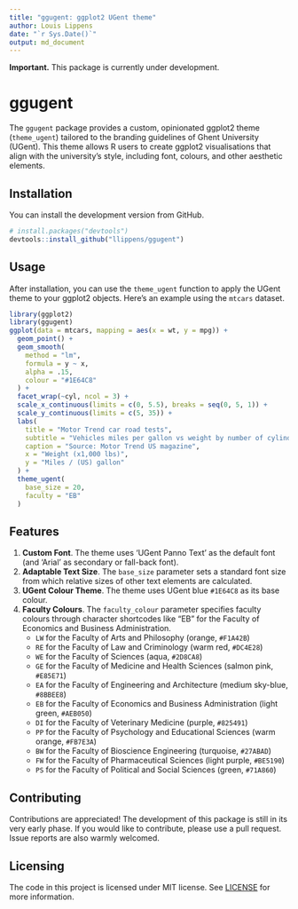 ```yaml
---
title: "ggugent: ggplot2 UGent theme"
author: Louis Lippens
date: "`r Sys.Date()`"
output: md_document
---
```


**Important.** This package is currently under development.

# ggugent

The `ggugent` package provides a custom, opinionated ggplot2 theme (`theme_ugent`) tailored to the branding guidelines of Ghent University (UGent). This theme allows R users to create ggplot2 visualisations that align with the university's style, including font, colours, and other aesthetic elements.

## Installation

You can install the development version from GitHub.

```r
# install.packages("devtools")
devtools::install_github("llippens/ggugent")
```

## Usage

After installation, you can use the `theme_ugent` function to apply the UGent theme to your ggplot2 objects. Here's an example using the `mtcars` dataset.

```r
library(ggplot2)
library(ggugent)
ggplot(data = mtcars, mapping = aes(x = wt, y = mpg)) +
  geom_point() +
  geom_smooth(
    method = "lm",
    formula = y ~ x,
    alpha = .15,
    colour = "#1E64C8"
  ) +
  facet_wrap(~cyl, ncol = 3) +
  scale_x_continuous(limits = c(0, 5.5), breaks = seq(0, 5, 1)) +
  scale_y_continuous(limits = c(5, 35)) +
  labs(
    title = "Motor Trend car road tests",
    subtitle = "Vehicles miles per gallon vs weight by number of cylinders",
    caption = "Source: Motor Trend US magazine",
    x = "Weight (x1,000 lbs)",
    y = "Miles / (US) gallon"
  ) +
  theme_ugent(
    base_size = 20,
    faculty = "EB"
  )
```

## Features

1.  **Custom Font**. The theme uses 'UGent Panno Text' as the default font (and 'Arial' as secondary or fall-back font).
2.  **Adaptable Text Size**. The `base_size` parameter sets a standard font size from which relative sizes of other text elements are calculated.
3.  **UGent Colour Theme**. The theme uses UGent blue `#1E64C8` as its base colour.
4.  **Faculty Colours**. The `faculty_colour` parameter specifies faculty colours through character shortcodes like "EB" for the Faculty of Economics and Business Administration.
    - `LW` for the Faculty of Arts and Philosophy (orange, `#F1A42B`)
    - `RE` for the Faculty of Law and Criminology (warm red, `#DC4E28`)
    - `WE` for the Faculty of Sciences (aqua, `#2D8CA8`)
    - `GE` for the Faculty of Medicine and Health Sciences (salmon pink, `#E85E71`)
    - `EA` for the Faculty of Engineering and Architecture (medium sky-blue, `#8BBEE8`)
    - `EB` for the Faculty of Economics and Business Administration (light green, `#AEB050`)
    - `DI` for the Faculty of Veterinary Medicine (purple, `#825491`)
    - `PP` for the Faculty of Psychology and Educational Sciences (warm orange, `#FB7E3A`)
    - `BW` for the Faculty of Bioscience Engineering (turquoise, `#27ABAD`)
    - `FW` for the Faculty of Pharmaceutical Sciences (light purple, `#BE5190`)
    - `PS` for the Faculty of Political and Social Sciences (green, `#71A860`)

## Contributing

Contributions are appreciated! The development of this package is still in its very early phase. If you would like to contribute, please use a pull request. Issue reports are also warmly welcomed.

## Licensing

The code in this project is licensed under MIT license. See [LICENSE](LICENSE) for more information.
